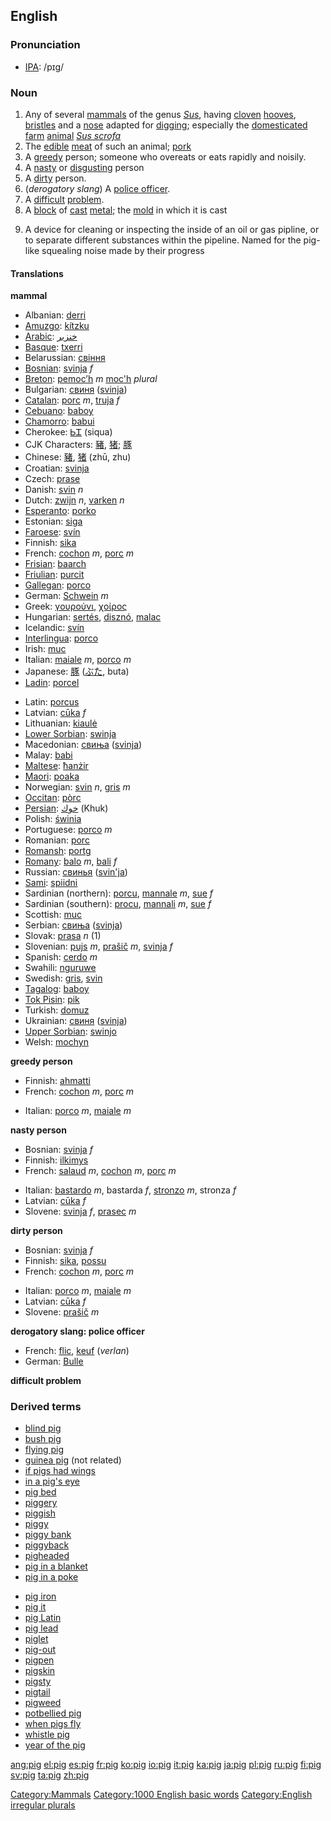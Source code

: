 ==English==
=== Pronunciation ===
*[[w:IPA|IPA]]: /pɪg/

=== Noun ===
{{wikipedia}}
{{en-noun2|'''pig'''|'''[[pigs]] '''or''' [[swine]]'''}}
#Any of several [[mammal]]s of the genus ''[[Sus]]'', having [[cloven]] [[hooves]], [[bristle]]s and a [[nose]] adapted for [[digging]]; especially the [[domesticated]] [[farm]] [[animal]] ''[[Sus scrofa]]'' 
#The [[edible]] [[meat]] of such an animal; [[pork]]
#A [[greedy]] person; someone who overeats or eats rapidly and noisily.
#A [[nasty]] or [[disgusting]] person
#A [[dirty]] person.
#(''derogatory slang'') A [[police officer]].
#A [[difficult]] [[problem]].
#A [[block]] of [[cast]] [[metal]]; the [[mold]] in which it is cast
#{{engineering}} A device for cleaning or inspecting the inside of an oil or gas pipline, or to separate different substances within the pipeline. Named for the pig-like squealing noise made by their progress

==== Translations ====
'''mammal'''
{{top}}
*Albanian: [[derri]]
*[[Amuzgo]]: [[kítzku]]
*[[Arabic]]: [[خنزير]]
*[[Basque]]: [[txerri]]
*Belarussian: [[свіння]]
*[[Bosnian]]: [[svinja]] ''f''
*[[Breton]]: [[pemoc’h]] ''m'' [[moc'h]] ''plural''
*Bulgarian: [[свиня]] ([[svinja]])
*[[Catalan]]: [[porc]] ''m'', [[truja]] ''f''
*[[Cebuano]]: [[baboy]]
*[[Chamorro]]: [[babui]]
*Cherokee: [[ᏏᏆ]] (siqua)
*CJK Characters: [[豬]], [[猪]]; [[豚]]
*Chinese: [[豬]], [[猪]] (zhū, zhu)
*Croatian: [[svinja]]
*Czech: [[prase]]
*Danish: [[svin]] ''n''
*Dutch: [[zwijn]] ''n'', [[varken]] ''n''
*[[Esperanto]]: [[porko]]
*Estonian: [[siga#Estonian|siga]]
*[[Faroese]]: [[svín]]
*Finnish: [[sika#Finnish|sika]]
*French: [[cochon]] ''m'', [[porc#French|porc]] ''m''
*[[Frisian]]: [[baarch]]
*[[Friulian]]: [[purcit]]
*[[Gallegan]]: [[porco#Gallegan|porco]]
*German: [[Schwein]] ''m''
*Greek: [[γουρούνι]], [[χοίρος]] '' ''
*Hungarian: [[sertés]], [[disznó]], [[malac]]
*Icelandic: [[svín]]
*[[Interlingua]]: [[porco#Interlingua|porco]]
*Irish: [[muc]]
*Italian: [[maiale]] ''m'', [[porco#Italian|porco]] ''m''
*Japanese: [[豚]] ([[ぶた]], buta)
*[[Ladin]]: [[porcel]]
{{mid}}
*Latin: [[porcus]] <!--do not put the scientific name here-->
*Latvian: [[cūka]] ''f''
*Lithuanian: [[kiaulė]]
*[[Lower Sorbian]]: [[swinja]]
*Macedonian: [[свиња]] ([[svinja]])
*Malay: [[babi]]
*[[Maltese]]: [[ħanżir]]
*[[Maori]]: [[poaka]]
*Norwegian: [[svin]] ''n'', [[gris]] ''m''
*[[Occitan]]: [[pòrc]]
*[[Persian]]: [[خوك]] (Khuk)
*Polish: [[świnia]] '' ''
*Portuguese: [[porco#Portuguese|porco]] ''m''
*Romanian: [[porc#Romanian|porc]]
*[[Romansh]]: [[portg]]
*[[Romany]]: [[balo]] ''m'', [[bali]] ''f''
*Russian: [[свинья]] ([[svin'ja]]) '' ''
*[[Sami]]: [[spiidni]]
*Sardinian (northern): [[porcu]], [[mannale]] ''m'', [[sue]] ''f''
*Sardinian (southern): [[procu]], [[mannali]] ''m'', [[sue]] ''f''
*Scottish: [[muc]]
*Serbian: [[свиња]] ([[svinja]])
*Slovak: [[prasa]] ''n'' (1)
*Slovenian: [[pujs]] ''m'', [[prašič]] ''m'', [[svinja]] ''f''
*Spanish: [[cerdo]] ''m''
*Swahili: [[nguruwe]]
*Swedish: [[gris]], [[svin]]
*[[Tagalog]]: [[baboy]]
*[[Tok Pisin]]: [[pik]]
*Turkish: [[domuz]]
*Ukrainian: [[свиня]] ([[svinja]])
*[[Upper Sorbian]]: [[swinjo]]
*Welsh: [[mochyn]]
{{bottom}}

'''greedy person'''
{{top}}
*Finnish: [[ahmatti]]
*French: [[cochon]] ''m'', [[porc#French|porc]] ''m''
{{mid}}
*Italian: [[porco]] ''m'', [[maiale]] ''m''
{{bottom}}

'''nasty person'''
{{top}}
*Bosnian: [[svinja]] ''f''
*Finnish: [[ilkimys]]
*French: [[salaud]] ''m'', [[cochon]] ''m'', [[porc#French|porc]] ''m''
{{mid}}
*Italian: [[bastardo]] ''m'', bastarda ''f'', [[stronzo]] ''m'', stronza ''f''
*Latvian: [[cūka]] ''f''
*Slovene: [[svinja]] ''f'', [[prasec]] ''m''
{{bottom}}

'''dirty person'''
{{top}}
*Bosnian: [[svinja]] ''f''
*Finnish: [[sika#Finnish|sika]], [[possu]]
*French: [[cochon]] ''m'', [[porc#French|porc]] ''m''
{{mid}}
*Italian: [[porco]] ''m'', [[maiale]] ''m''
*Latvian: [[cūka]] ''f''
*Slovene: [[prašič]] ''m''
{{bottom}}

'''derogatory slang: police officer'''
{{top}}
*French: [[flic]], [[keuf]] (''verlan'')
*German: [[Bulle]] {{m}}
{{mid}}
{{bottom}}

'''difficult problem'''
{{top}}
{{mid}}
{{bottom}}

===Derived terms===
{{top}}
*[[blind pig]]
*[[bush pig]]
*[[flying pig]]
*[[guinea pig]] (not related)<!--not a related species or not a related term??-->
*[[if pigs had wings]]
*[[in a pig's eye]]
*[[pig bed]]
*[[piggery]]
*[[piggish]]
*[[piggy]]
*[[piggy bank]]
*[[piggyback]]
*[[pigheaded]]
*[[pig in a blanket]]
*[[pig in a poke]]
{{mid}}
*[[pig iron]]
*[[pig it]]
*[[pig Latin]]
*[[pig lead]]
*[[piglet]]
*[[pig-out]]
*[[pigpen]]
*[[pigskin]]
*[[pigsty]]
*[[pigtail]]
*[[pigweed]]
*[[potbellied pig]]
*[[when pigs fly]]
*[[whistle pig]]
*[[year of the pig]]
{{bottom}}

[[Category:Mammals]]
[[Category:1000 English basic words]]
[[Category:English irregular plurals]]

[[ang:pig]]
[[el:pig]]
[[es:pig]]
[[fr:pig]]
[[ko:pig]]
[[io:pig]]
[[it:pig]]
[[ka:pig]]
[[ja:pig]]
[[pl:pig]]
[[ru:pig]]
[[fi:pig]]
[[sv:pig]]
[[ta:pig]]
[[zh:pig]]
